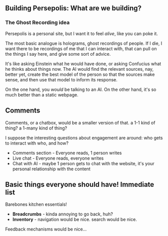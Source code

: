 
## Building Persepolis: What are we building?

### The Ghost Recording idea

Persepolis is a personal site, but I want it to feel *alive*, like you can poke it. 

The most basic analogue is holograms, ghost recordings of people. If I die, I want there to be recordings of me that I can interact with, that can pull on the things I say here, and give some sort of advice.

It's like asking Einstein what he would have done, or asking Confucius what he thinks about things now. The AI would find the relevant sources, nay, better yet, create the best model of the person so that the sources make sense, and then use that model to inform its response.

On the one hand, you *would* be talking to an AI. On the other hand, it's so much better than a static webpage.

## Comments

Comments, or a chatbox, would be a smaller version of that. a 1-1 kind of thing? a 1-many kind of thing?

I suppose the interesting questions about engagement are around: who gets to interact with who, and how?

- Comments section - Everyone reads, 1 person writes
- Live chat - Everyone reads, everyone writes
- Chat with AI - maybe 1 person gets to chat with the website, it's your personal relationship with the content


## Basic things everyone should have! Immediate list

Barebones kitchen essentials!

- **Breadcrumbs** - kinda annoying to go back, huh?
- **Inventory** - navigation would be nice. search would be nice.

Feedback mechanisms would be nice...
